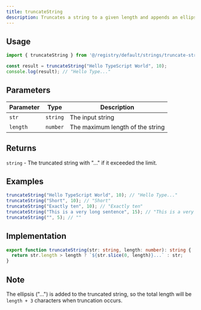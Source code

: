 ```yaml
---
title: truncateString
description: Truncates a string to a given length and appends an ellipsis if necessary
---
```


## Usage

```typescript
import { truncateString } from '@/registry/default/strings/truncate-string';

const result = truncateString("Hello TypeScript World", 10);
console.log(result); // "Hello Type..."
```

## Parameters

| Parameter | Type     | Description                         |
|-----------|----------|-------------------------------------|
| `str`     | `string` | The input string                    |
| `length`  | `number` | The maximum length of the string    |

## Returns

`string` - The truncated string with "..." if it exceeded the limit.

## Examples

```typescript
truncateString("Hello TypeScript World", 10); // "Hello Type..."
truncateString("Short", 10); // "Short"
truncateString("Exactly ten", 10); // "Exactly ten"
truncateString("This is a very long sentence", 15); // "This is a very ..."
truncateString("", 5); // ""
```

## Implementation

```typescript
export function truncateString(str: string, length: number): string {
  return str.length > length ? `${str.slice(0, length)}...` : str;
}
```

## Note

The ellipsis ("...") is added to the truncated string, so the total length will be `length + 3` characters when truncation occurs.
